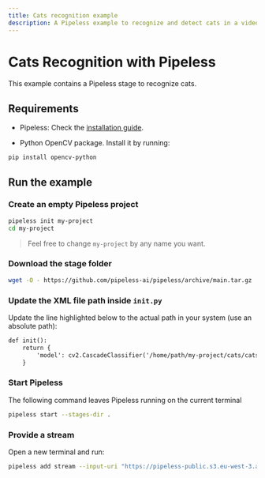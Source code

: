 ```yaml
---
title: Cats recognition example
description: A Pipeless example to recognize and detect cats in a video stream
---
```


# Cats Recognition with Pipeless

This example contains a Pipeless stage to recognize cats.


## Requirements

* Pipeless: Check the [installation guide](/v1/getting-started/installation).

* Python OpenCV package. Install it by running:

```bash copy
pip install opencv-python
```

## Run the example

<Steps>

### Create an empty Pipeless project

```bash copy
pipeless init my-project
cd my-project
```

> Feel free to change `my-project` by any name you want.

### Download the stage folder

```bash copy
wget -O - https://github.com/pipeless-ai/pipeless/archive/main.tar.gz | tar -xz --strip=2 "pipeless-main/examples/cats"
```

### Update the XML file path inside `init.py`

Update the line highlighted below to the actual path in your system (use an absolute path):

```diff {3}filename="init.py"
def init():
    return {
        'model': cv2.CascadeClassifier('/home/path/my-project/cats/cats.xml')
    }
```

### Start Pipeless

The following command leaves Pipeless running on the current terminal

```bash copy
pipeless start --stages-dir .
```

### Provide a stream

Open a new terminal and run:

```bash copy
pipeless add stream --input-uri "https://pipeless-public.s3.eu-west-3.amazonaws.com/cats.mp4" --output-uri "screen" --frame-path "cats"
```

</Steps>